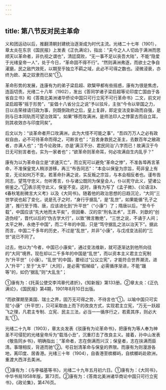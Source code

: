 ```yaml
---
---
---
```

title: 第八节反对民主革命
---



义和团运动以后，推翻清朝封建统治逐渐成为时代主流。光绪二十七年（1901），章太炎在东京《国民报》上发表《正仇满论》，指出：“夫今之人人切齿于满洲而思顺天以革命者，非仇视之谓也”，清廷腐败，“无一事不足以丧吾大陆”，不能“隐爱于光绪皇帝一人”，处于今日，“革命固不得不行”。“然则满洲弗逐，而欲士之争自濯磨，民之敌忾效死，以期至乎独立不羁之域，此必不可得之数也。浸微浸衰，亦终为欧、美之奴隶而已矣”①。

革命形势的发展，连康有为的弟子梁启超、欧榘甲都有些摇惑，康有为很是焦虑，连函切责。光绪二十八年（1902），发出《答同学诸子梁启超等论印度亡国由于各省自立书》和《答南北美洲诸华侨论中国只可行立宪不可行革命书》二文，前文对梁启超等“摇于形势”，“妄倡十八省分立之说”予以驳斥，主张“今令以举国之力，日以击荣禄请归政为事，则既倒政府之后，皇上复辟，即定变法变新政而自强，是则与日本同轨而可望治效耳”。如果“移而攻满洲，是师法印人之悖蒙古而自立耳，则其收效亦与印度同矣”。

后文以为：“谈革命者开口攻满洲，此为大怪不可能之事”，“吾四万万人之必有政权自由，必不可待革命而得之，可断言也”；“且舍身救民之圣主，去数百年之敝政者，亦满人也”；“吾今论政体，亦是‘满汉不分、君民同治’八字而已！故满汉于今日无可别言者也，实为一家者也”；“欲革命则革命耳，何必攻满自生内乱乎？”

康有为以为革命自立是“求速灭亡”，而立宪可以避免“革命之惨”，不准各埠再言革命，不准保皇党人稍涉游移，再三“布告同志”：“本会以保皇为宗旨，苟非皇上有变，无论如何万不变。若革命扑满之说，实反叛之宗旨，与本会相反者也。谨布告同志，望笃守忠义，勿听莠言，仆与诸公既同为保皇会人，仆以死守此义，望诸公俯鉴之。”②表示死守此义，保皇不变。这时，康有为写了《孟子微》、《论语注》、《春秋笔削微言大义考》以及《大同书》。随着他的政治思想的日趋沉沦，“大同”三世学说也起了变化，说是孔子之时，“身行乎据乱”，是“乱世”，如果能循“孔子之道”，推行至于隋、唐，应该进化到“升平世”（“小康”）了；隋唐以后，“至今千载”，中国应该“先大地而太平矣”，但因秦、汉的崇“刑名法术”，王莽、刘歆的“创造伪经”，晋代以后的“伪古学大行”，以致“微言散绝”，“三世之说，不诵于人间；太平之种，永绝于中国”，而二千年的中国，只是“笃守据乱之法以治天下”。据此而言，中国二千多年的历史，不过是“乱世”，并非“小康”，与戊戌变法前的“三世”说已不同了。

过去，他以为“今者，中国已小康矣”，通过变法维新，就可逐渐达到他所向往的“大同”境界。现在却以二千多年的中国是“乱世”，而以资本主义君主立宪制为“升平世”（小康）。“乱世”的中国，要经过“公议立宪”，才能符合世界潮流，进入“升平”；至于“太平”（大同），是必需“假梯级”，必需循序渐进，不能“躐等”的，如仍“据乱”则“大乱生”；

①康有为：《托英公使交李鸿章代递折》，《知新报》第133册。②章太炎：《正仇满论》，《国民报》第4期，1901年8月10日出版。

“而欲骤期至美国、瑞士之界，固万无可得之势，不待言也”①。以喻中国只可实现“小康”（升平世），只可采取由上而下的改良方式，实现君主立宪，“万无一跃超飞之理，凡君主专制、立宪、民主三法，必当一一循序行之，若紊其序，则必大乱”①。

光绪二十九年（1903），章太炎发表《驳康有为论革命书》，把康有为等人奉为神圣不可侵犯的光绪皇帝斥为“载湉小丑”，沉重打击了改良主义。接着，孙中山发表《敬告同乡书》，明确指出：“革命者，志在倒满而兴汉；保皇者，志在扶满而臣清。事理相反，背道而驰”②。号召划清革命与保皇的界限。而康有为则漫游各地，离印度、居香港。光绪三十年（1904），自香港至槟榔屿，自槟榔屿赴欧洲，重渡大西洋去美洲。

①康有为：《与李福基等书》，光绪二十九年五月初六日。①康有为：《大同书》，中华书局1958年版，第73页。②康有为：《答南北美洲诸华商论中国只可行立宪书》，《政论集》，第476页。